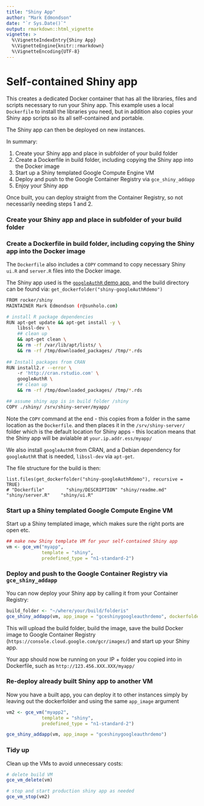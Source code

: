 ```yaml
---
title: "Shiny App"
author: "Mark Edmondson"
date: "`r Sys.Date()`"
output: rmarkdown::html_vignette
vignette: >
  %\VignetteIndexEntry{Shiny App}
  %\VignetteEngine{knitr::rmarkdown}
  %\VignetteEncoding{UTF-8}
---
```


# Self-contained Shiny app

This creates a dedicated Docker container that has all the libraries, files and scripts necessary to run your Shiny app. 
This example uses a local `Dockerfile` to install the libraries you need, 
but in addition also copies your Shiny app scripts so its all self-contained and portable. 

The Shiny app can then be deployed on new instances.

In summary:

1. Create your Shiny app and place in subfolder of your build folder
2. Create a Dockerfile in build folder, including copying the Shiny app into the Docker image
3. Start up a Shiny templated Google Compute Engine VM
4. Deploy and push to the Google Container Registry via `gce_shiny_addapp`
5. Enjoy your Shiny app

Once built, you can deploy straight from the Container Registry, so not necessarily needing steps 1 and 2.

### Create your Shiny app and place in subfolder of your build folder

### Create a Dockerfile in build folder, including copying the Shiny app into the Docker image

The `Dockerfile` also includes a `COPY` command to copy necessary Shiny `ui.R` and `server.R` files into the Docker image. 

The Shiny app used is the [`googleAuthR` demo app](https://mark.shinyapps.io/googleAuthRexample/), and the build directory can be found via: `get_dockerfolder("shiny-googleAuthRdemo")`

```sh
FROM rocker/shiny
MAINTAINER Mark Edmondson (r@sunholo.com)

# install R package dependencies
RUN apt-get update && apt-get install -y \
    libssl-dev \
    ## clean up
    && apt-get clean \ 
    && rm -rf /var/lib/apt/lists/ \ 
    && rm -rf /tmp/downloaded_packages/ /tmp/*.rds
    
## Install packages from CRAN
RUN install2.r --error \ 
    -r 'http://cran.rstudio.com' \
    googleAuthR \
    ## clean up
    && rm -rf /tmp/downloaded_packages/ /tmp/*.rds

## assume shiny app is in build folder /shiny
COPY ./shiny/ /srv/shiny-server/myapp/

```

Note the `COPY` command at the end - this copies from a folder in the same location as the `Dockerfile`. and then places it in the `/srv/shiny-server/` folder which is the default location for Shiny apps - this location means that the Shiny app will be avialable at `your.ip.addr.ess/myapp/`

We also install `googleAuthR` from CRAN, and a Debian dependency for `googleAuthR` that is needed, `libssl-dev` via `apt-get`.


The file structure for the build is then:
```
list.files(get_dockerfolder("shiny-googleAuthRdemo"), recursive = TRUE)
# "Dockerfile"        "shiny/DESCRIPTION" "shiny/readme.md"   "shiny/server.R"    "shiny/ui.R"
```

### Start up a Shiny templated Google Compute Engine VM

Start up a Shiny templated image, which makes sure the right ports are open etc.

```r
## make new Shiny template VM for your self-contained Shiny app
vm <- gce_vm("myapp", 
             template = "shiny",
             predefined_type = "n1-standard-2")
```


### Deploy and push to the Google Container Registry via `gce_shiny_addapp`

You can now deploy your Shiny app by calling it from your Container Registry:

```r
build_folder <- "~/where/your/build/folderis"
gce_shiny_addapp(vm, app_image = "gceshinygoogleauthrdemo", dockerfolder = build_folder)
``` 

This will upload the build folder, build the image, save the build Docker image to Google Container Registry (`https://console.cloud.google.com/gcr/images/`) and start up your Shiny app. 

Your app should now be running on your IP + folder you copied into in Dockerfile, such as `http://123.456.XXX.XXX/myapp/`

### Re-deploy already built Shiny app to another VM

Now you have a built app, you can deploy it to other instances simply by leaving out the dockerfolder and using the same `app_image` argument

```r
vm2 <- gce_vm("myapp2", 
             template = "shiny",
             predefined_type = "n1-standard-2")

gce_shiny_addapp(vm, app_image = "gceshinygoogleauthrdemo")
```

### Tidy up

Clean up the VMs to avoid unnecessary costs:

```r
# delete build VM
gce_vm_delete(vm)

# stop and start production shiny app as needed
gce_vm_stop(vm2)
```
